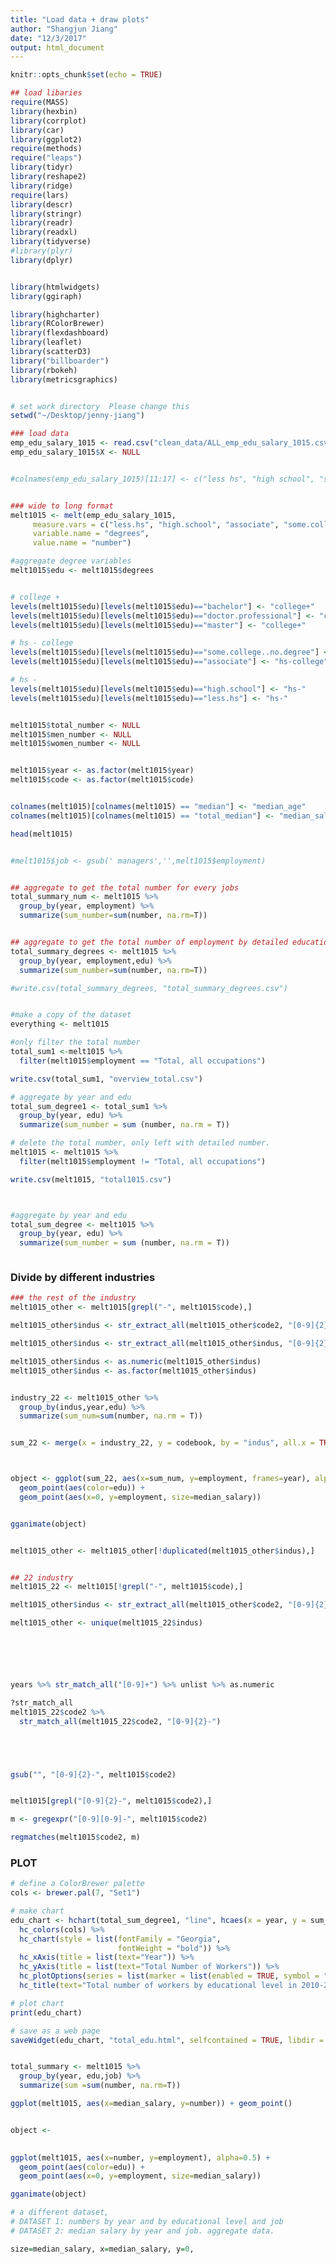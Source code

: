 ```yaml
---
title: "Load data + draw plots"
author: "Shangjun Jiang"
date: "12/3/2017"
output: html_document
---
```


```r
knitr::opts_chunk$set(echo = TRUE)

## load libaries 
require(MASS)
library(hexbin)
library(corrplot)
library(car)
library(ggplot2)
require(methods)
require("leaps")
library(tidyr)
library(reshape2)
library(ridge)
require(lars)
library(descr)
library(stringr)
library(readr)
library(readxl)
library(tidyverse)
#library(plyr)
library(dplyr)


library(htmlwidgets)
library(ggiraph)

library(highcharter)
library(RColorBrewer)
library(flexdashboard)
library(leaflet)
library(scatterD3)
library("billboarder")
library(rbokeh)
library(metricsgraphics)


# set work directory  Please change this
setwd("~/Desktop/jenny-jiang")

```



```r
### load data
emp_edu_salary_1015 <- read.csv("clean_data/ALL_emp_edu_salary_1015.csv")
emp_edu_salary_1015$X <- NULL


#colnames(emp_edu_salary_1015)[11:17] <- c("less hs", "high school", "some college, no degree", "associate", "bachelor", "master", "doctor/professional")


### wide to long format 
melt1015 <- melt(emp_edu_salary_1015, 
     measure.vars = c("less.hs", "high.school", "associate", "some.college..no.degree", "bachelor", "master", "doctor.professional"), 
     variable.name = "degrees", 
     value.name = "number")

#aggregate degree variables
melt1015$edu <- melt1015$degrees


# college +
levels(melt1015$edu)[levels(melt1015$edu)=="bachelor"] <- "college+"
levels(melt1015$edu)[levels(melt1015$edu)=="doctor.professional"] <- "college+"
levels(melt1015$edu)[levels(melt1015$edu)=="master"] <- "college+"

# hs - college
levels(melt1015$edu)[levels(melt1015$edu)=="some.college..no.degree"] <- "hs-college"
levels(melt1015$edu)[levels(melt1015$edu)=="associate"] <- "hs-college"

# hs -
levels(melt1015$edu)[levels(melt1015$edu)=="high.school"] <- "hs-"
levels(melt1015$edu)[levels(melt1015$edu)=="less.hs"] <- "hs-"


melt1015$total_number <- NULL
melt1015$men_number <- NULL
melt1015$women_number <- NULL


melt1015$year <- as.factor(melt1015$year)
melt1015$code <- as.factor(melt1015$code)


colnames(melt1015)[colnames(melt1015) == "median"] <- "median_age"
colnames(melt1015)[colnames(melt1015) == "total_median"] <- "median_salary"

head(melt1015)


#melt1015$job <- gsub(' managers','',melt1015$employment)


## aggregate to get the total number for every jobs
total_summary_num <- melt1015 %>%
  group_by(year, employment) %>%
  summarize(sum_number=sum(number, na.rm=T))


## aggregate to get the total number of employment by detailed education. 
total_summary_degrees <- melt1015 %>%
  group_by(year, employment,edu) %>%
  summarize(sum_number=sum(number, na.rm=T))

#write.csv(total_summary_degrees, "total_summary_degrees.csv")


#make a copy of the dataset
everything <- melt1015

#only filter the total number
total_sum1 <-melt1015 %>% 
  filter(melt1015$employment == "Total, all occupations")

write.csv(total_sum1, "overview_total.csv")

# aggregate by year and edu
total_sum_degree1 <- total_sum1 %>% 
  group_by(year, edu) %>% 
  summarize(sum_number = sum (number, na.rm = T))

# delete the total number, only left with detailed number. 
melt1015 <- melt1015 %>% 
  filter(melt1015$employment != "Total, all occupations")

write.csv(melt1015, "total1015.csv")



#aggregate by year and edu
total_sum_degree <- melt1015 %>% 
  group_by(year, edu) %>% 
  summarize(sum_number = sum (number, na.rm = T))



```


### Divide by different industries 

```r

### the rest of the industry
melt1015_other <- melt1015[grepl("-", melt1015$code),]

melt1015_other$indus <- str_extract_all(melt1015_other$code2, "[0-9]{2}-")

melt1015_other$indus <- str_extract_all(melt1015_other$indus, "[0-9]{2}")

melt1015_other$indus <- as.numeric(melt1015_other$indus)
melt1015_other$indus <- as.factor(melt1015_other$indus)


industry_22 <- melt1015_other %>% 
  group_by(indus,year,edu) %>% 
  summarize(sum_num=sum(number, na.rm = T))


sum_22 <- merge(x = industry_22, y = codebook, by = "indus", all.x = TRUE)



object <- ggplot(sum_22, aes(x=sum_num, y=employment, frames=year), alpha=0.5) +
  geom_point(aes(color=edu)) +
  geom_point(aes(x=0, y=employment, size=median_salary))


gganimate(object)


melt1015_other <- melt1015_other[!duplicated(melt1015_other$indus),]


## 22 industry
melt1015_22 <- melt1015[!grepl("-", melt1015$code),]

melt1015_other$indus <- str_extract_all(melt1015_other$code2, "[0-9]{2}-")

melt1015_other <- unique(melt1015_22$indus)






years %>% str_match_all("[0-9]+") %>% unlist %>% as.numeric

?str_match_all
melt1015_22$code2 %>% 
  str_match_all(melt1015_22$code2, "[0-9]{2}-")





gsub("", "[0-9]{2}-", melt1015$code2)


melt1015[grepl("[0-9]{2}-", melt1015$code2),]

m <- gregexpr("[0-9][0-9]-", melt1015$code2)

regmatches(melt1015$code2, m)


```




### PLOT


```r
# define a ColorBrewer palette
cols <- brewer.pal(7, "Set1")

# make chart
edu_chart <- hchart(total_sum_degree1, "line", hcaes(x = year, y = sum_number, group = edu)) %>%
  hc_colors(cols) %>%
  hc_chart(style = list(fontFamily = "Georgia",
                        fontWeight = "bold")) %>%
  hc_xAxis(title = list(text="Year")) %>%
  hc_yAxis(title = list(text="Total Number of Workers")) %>%
  hc_plotOptions(series = list(marker = list(enabled = TRUE, symbol = "circle"))) %>% 
  hc_title(text="Total number of workers by educational level in 2010-2015")

# plot chart
print(edu_chart)

# save as a web page
saveWidget(edu_chart, "total_edu.html", selfcontained = TRUE, libdir = NULL, background = "white")



```





```r
total_summary <- melt1015 %>%
  group_by(year, edu,job) %>%
  summarize(sum =sum(number, na.rm=T))

ggplot(melt1015, aes(x=median_salary, y=number)) + geom_point()


object <- 

  
ggplot(melt1015, aes(x=number, y=employment), alpha=0.5) +
  geom_point(aes(color=edu)) +
  geom_point(aes(x=0, y=employment, size=median_salary))

gganimate(object)

# a different dataset, 
# DATASET 1: numbers by year and by educational level and job 
# DATASET 2: median salary by year and job. aggregate data. 

size=median_salary, x=median_salary, y=0,


```




